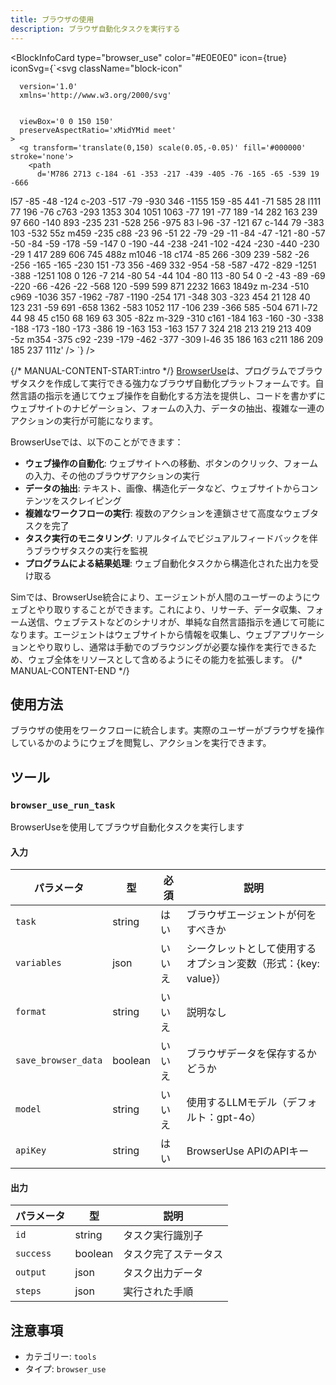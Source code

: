 ```yaml
---
title: ブラウザの使用
description: ブラウザ自動化タスクを実行する
---
```



<BlockInfoCard 
  type="browser_use"
  color="#E0E0E0"
  icon={true}
  iconSvg={`<svg className="block-icon"
      
      version='1.0'
      xmlns='http://www.w3.org/2000/svg'
      
      
      viewBox='0 0 150 150'
      preserveAspectRatio='xMidYMid meet'
    >
      <g transform='translate(0,150) scale(0.05,-0.05)' fill='#000000' stroke='none'>
        <path
          d='M786 2713 c-184 -61 -353 -217 -439 -405 -76 -165 -65 -539 19 -666
l57 -85 -48 -124 c-203 -517 -79 -930 346 -1155 159 -85 441 -71 585 28 l111
77 196 -76 c763 -293 1353 304 1051 1063 -77 191 -77 189 -14 282 163 239 97
660 -140 893 -235 231 -528 256 -975 83 l-96 -37 -121 67 c-144 79 -383 103
-532 55z m459 -235 c88 -23 96 -51 22 -79 -29 -11 -84 -47 -121 -80 -57 -50
-84 -59 -178 -59 -147 0 -190 -44 -238 -241 -102 -424 -230 -440 -230 -29 1
417 289 606 745 488z m1046 -18 c174 -85 266 -309 239 -582 -26 -256 -165
-165 -230 151 -73 356 -469 332 -954 -58 -587 -472 -829 -1251 -388 -1251 108
0 126 -7 214 -80 54 -44 104 -80 113 -80 54 0 -2 -43 -89 -69 -220 -66 -426
-22 -568 120 -599 599 871 2232 1663 1849z m-234 -510 c969 -1036 357 -1962
-787 -1190 -254 171 -348 303 -323 454 21 128 40 123 231 -59 691 -658 1362
-583 1052 117 -106 239 -366 585 -504 671 l-72 44 98 45 c150 68 169 63 305
-82z m-329 -310 c161 -184 163 -160 -30 -338 -188 -173 -180 -173 -386 19
-163 153 -163 157 7 324 218 213 219 213 409 -5z m354 -375 c92 -239 -179
-462 -377 -309 l-46 35 186 163 c211 186 209 185 237 111z'
        />
      </g>
    </svg>`}
/>

{/* MANUAL-CONTENT-START:intro */}
[BrowserUse](https://browser-use.com/)は、プログラムでブラウザタスクを作成して実行できる強力なブラウザ自動化プラットフォームです。自然言語の指示を通じてウェブ操作を自動化する方法を提供し、コードを書かずにウェブサイトのナビゲーション、フォームの入力、データの抽出、複雑な一連のアクションの実行が可能になります。

BrowserUseでは、以下のことができます：

- **ウェブ操作の自動化**: ウェブサイトへの移動、ボタンのクリック、フォームの入力、その他のブラウザアクションの実行
- **データの抽出**: テキスト、画像、構造化データなど、ウェブサイトからコンテンツをスクレイピング
- **複雑なワークフローの実行**: 複数のアクションを連鎖させて高度なウェブタスクを完了
- **タスク実行のモニタリング**: リアルタイムでビジュアルフィードバックを伴うブラウザタスクの実行を監視
- **プログラムによる結果処理**: ウェブ自動化タスクから構造化された出力を受け取る

Simでは、BrowserUse統合により、エージェントが人間のユーザーのようにウェブとやり取りすることができます。これにより、リサーチ、データ収集、フォーム送信、ウェブテストなどのシナリオが、単純な自然言語指示を通じて可能になります。エージェントはウェブサイトから情報を収集し、ウェブアプリケーションとやり取りし、通常は手動でのブラウジングが必要な操作を実行できるため、ウェブ全体をリソースとして含めるようにその能力を拡張します。
{/* MANUAL-CONTENT-END */}

## 使用方法

ブラウザの使用をワークフローに統合します。実際のユーザーがブラウザを操作しているかのようにウェブを閲覧し、アクションを実行できます。

## ツール

### `browser_use_run_task`

BrowserUseを使用してブラウザ自動化タスクを実行します

#### 入力

| パラメータ | 型 | 必須 | 説明 |
| --------- | ---- | -------- | ----------- |
| `task` | string | はい | ブラウザエージェントが何をすべきか |
| `variables` | json | いいえ | シークレットとして使用するオプション変数（形式：\{key: value\}） |
| `format` | string | いいえ | 説明なし |
| `save_browser_data` | boolean | いいえ | ブラウザデータを保存するかどうか |
| `model` | string | いいえ | 使用するLLMモデル（デフォルト：gpt-4o） |
| `apiKey` | string | はい | BrowserUse APIのAPIキー |

#### 出力

| パラメータ | 型 | 説明 |
| --------- | ---- | ----------- |
| `id` | string | タスク実行識別子 |
| `success` | boolean | タスク完了ステータス |
| `output` | json | タスク出力データ |
| `steps` | json | 実行された手順 |

## 注意事項

- カテゴリー: `tools`
- タイプ: `browser_use`

